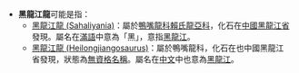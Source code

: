 *'''黑龍江龍'''可能是指： 
**[[黑龍江龍_(Sahaliyania)|黑龍江龍 (Sahaliyania)]]：屬於[[鴨嘴龍科|鴨嘴龍科]][[賴氏龍亞科|賴氏龍亞科]]，化石在[[中國|中國]][[黑龍江省|黑龍江省]]發現。屬名在[[滿語|滿語]]中意為「黑」，意指[[黑龍江|黑龍江]]。
**[[黑龍江龍_(Heilongjiangosaurus)|黑龍江龍 (Heilongjiangosaurus)]]：屬於鴨嘴龍科，化石在也中國黑龍江省發現，狀態為[[無資格名稱|無資格名稱]]。屬名在[[中文|中文]]中也意為[[黑龍江|黑龍江]]。
{{消歧義|cat=四字物種消歧義}}